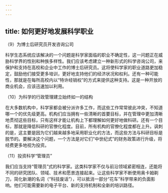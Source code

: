```yaml
---
---
---
```

title: 如何更好地发展科学职业
---





（9）为博士后研究员开发咨询公司


科学生态系统应该解决的一个问题是科学家面临的职业不确定性，这一问题正在威胁科学界的性别和种族多样性。我们应该考虑建立一种新形式的科学咨询公司，来保护和支持在高校和企业中工作的博士后研究员。这将使科学家的职业道路更加稳定，鼓励他们接受更多培训，更好地支持他们的经济状况和权利。还有一种可能性，那就是在每所高校内以“特许经销权”的方式来提供这种支持。这是一种开放的商业机会，应该迅速加以利用。





（10）为科学的行政管理建立始终如一的结构


在大多数机构中，科学家都会被分派许多工作，而这些工作常常彼此冲突，不知道哪一个的优先级更高。机构们应当拥有一些清晰的首要目标，并在管理中更加清晰地贯彻这些目标，只有这样才能让机构上下都理解如何更好地做科研。还有一个目标，那就是降低科研的官僚化程度。目前，所有机构的官僚化程度都在上升。讽刺的是，这主要是因为它们越来越多地采用职业化的方法，而这些方法与科研目标是脱节的。要解决这个问题，一个方法是对它们“中世纪式”的财务政策进行升级，将经费更多地视为投资。





（11）投资科学“管理员”


我们应当支持“管理员”式的科学家。这类科学家不仅与前沿领域紧密相连，还能将不同的研究团队、领域、技术和愿景连接起来。让这些科学家不断使用奥卡姆剃刀，简化新潮的名词（“科技废话”），可以抵消一部分“花车”科学带来的负面影响。他们可能需要新的电子平台、新的支持机制和全新的培训路径。